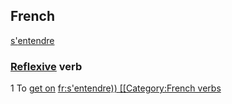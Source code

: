 ==French==
[[s']][[entendre]]
===[[Reflexive]] verb===
1 To [[get on]]
[[fr:s'entendre))
[[Category:French verbs]]